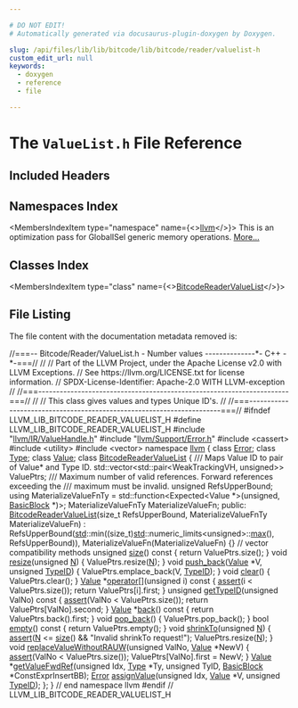 ```yaml
---

# DO NOT EDIT!
# Automatically generated via docusaurus-plugin-doxygen by Doxygen.

slug: /api/files/lib/lib/bitcode/lib/bitcode/reader/valuelist-h
custom_edit_url: null
keywords:
  - doxygen
  - reference
  - file

---
```





# The `ValueList.h` File Reference

<DoxygenPage pluginConfig={pluginConfig}>



## Included Headers

<IncludesList>
<IncludesListItem
  filePath="llvm/IR/ValueHandle.h"
  permalink="/docs/api/files/include/include/llvm/include/llvm/ir/valuehandle-h"
  isLocal="true" />
<IncludesListItem
  filePath="llvm/Support/Error.h"
  permalink="/docs/api/files/include/include/llvm/include/llvm/support/error-h"
  isLocal="true" />
<IncludesListItem
  filePath="cassert"
  permalink=""
  isLocal="false" />
<IncludesListItem
  filePath="utility"
  permalink=""
  isLocal="false" />
<IncludesListItem
  filePath="vector"
  permalink=""
  isLocal="false" />
</IncludesList>

## Namespaces Index

<MembersIndex>

<MembersIndexItem
  type="namespace"
  name={<><a href="/docs/api/namespaces/llvm">llvm</a></>}>
This is an optimization pass for GlobalISel generic memory operations. <a href="/docs/api/namespaces/llvm/#details">More...</a>
</MembersIndexItem>

</MembersIndex>

## Classes Index

<MembersIndex>

<MembersIndexItem
  type="class"
  name={<><a href="/docs/api/classes/llvm/bitcodereadervaluelist">BitcodeReaderValueList</a></>}>
</MembersIndexItem>

</MembersIndex>


## File Listing

The file content with the documentation metadata removed is:

<ProgramListing>

<Link id="l00001" /><CodeLine lineNumber="1"><Highlight kind="comment">//===-- Bitcode/Reader/ValueList.h - Number values --------------&#42;- C++ -&#42;-===//</Highlight><Highlight kind="normal"></Highlight></CodeLine>
<Link id="l00002" /><CodeLine lineNumber="2"><Highlight kind="normal"></Highlight><Highlight kind="comment">//</Highlight><Highlight kind="normal"></Highlight></CodeLine>
<Link id="l00003" /><CodeLine lineNumber="3"><Highlight kind="normal"></Highlight><Highlight kind="comment">// Part of the LLVM Project, under the Apache License v2.0 with LLVM Exceptions.</Highlight><Highlight kind="normal"></Highlight></CodeLine>
<Link id="l00004" /><CodeLine lineNumber="4"><Highlight kind="normal"></Highlight><Highlight kind="comment">// See https://llvm.org/LICENSE.txt for license information.</Highlight><Highlight kind="normal"></Highlight></CodeLine>
<Link id="l00005" /><CodeLine lineNumber="5"><Highlight kind="normal"></Highlight><Highlight kind="comment">// SPDX-License-Identifier: Apache-2.0 WITH LLVM-exception</Highlight><Highlight kind="normal"></Highlight></CodeLine>
<Link id="l00006" /><CodeLine lineNumber="6"><Highlight kind="normal"></Highlight><Highlight kind="comment">//</Highlight><Highlight kind="normal"></Highlight></CodeLine>
<Link id="l00007" /><CodeLine lineNumber="7"><Highlight kind="normal"></Highlight><Highlight kind="comment">//===----------------------------------------------------------------------===//</Highlight><Highlight kind="normal"></Highlight></CodeLine>
<Link id="l00008" /><CodeLine lineNumber="8"><Highlight kind="normal"></Highlight><Highlight kind="comment">//</Highlight><Highlight kind="normal"></Highlight></CodeLine>
<Link id="l00009" /><CodeLine lineNumber="9"><Highlight kind="normal"></Highlight><Highlight kind="comment">// This class gives values and types Unique ID&#39;s.</Highlight><Highlight kind="normal"></Highlight></CodeLine>
<Link id="l00010" /><CodeLine lineNumber="10"><Highlight kind="normal"></Highlight><Highlight kind="comment">//</Highlight><Highlight kind="normal"></Highlight></CodeLine>
<Link id="l00011" /><CodeLine lineNumber="11"><Highlight kind="normal"></Highlight><Highlight kind="comment">//===----------------------------------------------------------------------===//</Highlight><Highlight kind="normal"></Highlight></CodeLine>
<Link id="l00012" /><CodeLine lineNumber="12"><Highlight kind="normal"></Highlight></CodeLine>
<Link id="l00013" /><CodeLine lineNumber="13"><Highlight kind="normal"></Highlight><Highlight kind="preprocessor">#ifndef LLVM&#95;LIB&#95;BITCODE&#95;READER&#95;VALUELIST&#95;H</Highlight><Highlight kind="normal"></Highlight></CodeLine>
<Link id="l00014" /><CodeLine lineNumber="14"><Highlight kind="normal"></Highlight><Highlight kind="preprocessor">#define LLVM&#95;LIB&#95;BITCODE&#95;READER&#95;VALUELIST&#95;H</Highlight><Highlight kind="normal"></Highlight></CodeLine>
<Link id="l00015" /><CodeLine lineNumber="15"><Highlight kind="normal"></Highlight></CodeLine>
<Link id="l00016" /><CodeLine lineNumber="16"><Highlight kind="normal"></Highlight><Highlight kind="preprocessor">#include &quot;<a href="/docs/api/files/include/include/llvm/include/llvm/ir/valuehandle-h">llvm/IR/ValueHandle.h</a>&quot;</Highlight><Highlight kind="normal"></Highlight></CodeLine>
<Link id="l00017" /><CodeLine lineNumber="17"><Highlight kind="normal"></Highlight><Highlight kind="preprocessor">#include &quot;<a href="/docs/api/files/include/include/llvm/include/llvm/support/error-h">llvm/Support/Error.h</a>&quot;</Highlight><Highlight kind="normal"></Highlight></CodeLine>
<Link id="l00018" /><CodeLine lineNumber="18"><Highlight kind="normal"></Highlight><Highlight kind="preprocessor">#include &lt;cassert&gt;</Highlight><Highlight kind="normal"></Highlight></CodeLine>
<Link id="l00019" /><CodeLine lineNumber="19"><Highlight kind="normal"></Highlight><Highlight kind="preprocessor">#include &lt;utility&gt;</Highlight><Highlight kind="normal"></Highlight></CodeLine>
<Link id="l00020" /><CodeLine lineNumber="20"><Highlight kind="normal"></Highlight><Highlight kind="preprocessor">#include &lt;vector&gt;</Highlight><Highlight kind="normal"></Highlight></CodeLine>
<Link id="l00021" /><CodeLine lineNumber="21"><Highlight kind="normal"></Highlight></CodeLine>
<Link id="l00022" /><CodeLine lineNumber="22"><Highlight kind="normal"></Highlight><Highlight kind="keyword">namespace </Highlight><Highlight kind="normal"><a href="/docs/api/namespaces/llvm">llvm</a> &#123;</Highlight></CodeLine>
<Link id="l00023" /><CodeLine lineNumber="23"><Highlight kind="normal"></Highlight></CodeLine>
<Link id="l00024" /><CodeLine lineNumber="24"><Highlight kind="normal"></Highlight><Highlight kind="keyword">class </Highlight><Highlight kind="normal"><a href="/docs/api/classes/llvm/error">Error</a>;</Highlight></CodeLine>
<Link id="l00025" /><CodeLine lineNumber="25"><Highlight kind="normal"></Highlight><Highlight kind="keyword">class </Highlight><Highlight kind="normal"><a href="/docs/api/classes/llvm/type">Type</a>;</Highlight></CodeLine>
<Link id="l00026" /><CodeLine lineNumber="26"><Highlight kind="normal"></Highlight><Highlight kind="keyword">class </Highlight><Highlight kind="normal"><a href="/docs/api/classes/llvm/value">Value</a>;</Highlight></CodeLine>
<Link id="l00027" /><CodeLine lineNumber="27"><Highlight kind="normal"></Highlight></CodeLine>
<Link id="l00028" /><CodeLine lineNumber="28" lineLink="/docs/api/classes/llvm/bitcodereadervaluelist"><Highlight kind="normal"></Highlight><Highlight kind="keyword">class </Highlight><Highlight kind="normal"><a href="/docs/api/classes/llvm/bitcodereadervaluelist/#a03a4f864102dad9f33a57c6fdaca196d">BitcodeReaderValueList</a> &#123;</Highlight><Highlight kind="comment"></Highlight></CodeLine>
<Link id="l00029" /><CodeLine lineNumber="29"><Highlight kind="comment">  /// Maps Value ID to pair of Value&#42; and Type ID.</Highlight><Highlight kind="normal"></Highlight></CodeLine>
<Link id="l00030" /><CodeLine lineNumber="30"><Highlight kind="normal">  std::vector&lt;std::pair&lt;WeakTrackingVH, unsigned&gt;&gt; ValuePtrs;</Highlight></CodeLine>
<Link id="l00031" /><CodeLine lineNumber="31"><Highlight kind="normal"></Highlight><Highlight kind="comment"></Highlight></CodeLine>
<Link id="l00032" /><CodeLine lineNumber="32"><Highlight kind="comment">  /// Maximum number of valid references. Forward references exceeding the</Highlight></CodeLine>
<Link id="l00033" /><CodeLine lineNumber="33"><Highlight kind="comment">  /// maximum must be invalid.</Highlight><Highlight kind="normal"></Highlight></CodeLine>
<Link id="l00034" /><CodeLine lineNumber="34"><Highlight kind="normal">  </Highlight><Highlight kind="keywordtype">unsigned</Highlight><Highlight kind="normal"> RefsUpperBound;</Highlight></CodeLine>
<Link id="l00035" /><CodeLine lineNumber="35"><Highlight kind="normal"></Highlight></CodeLine>
<Link id="l00036" /><CodeLine lineNumber="36"><Highlight kind="normal">  </Highlight><Highlight kind="keyword">using </Highlight><Highlight kind="normal">MaterializeValueFnTy =</Highlight></CodeLine>
<Link id="l00037" /><CodeLine lineNumber="37"><Highlight kind="normal">      std::function&lt;Expected&lt;Value &#42;&gt;(</Highlight><Highlight kind="keywordtype">unsigned</Highlight><Highlight kind="normal">, <a href="/docs/api/classes/llvm/basicblock">BasicBlock</a> &#42;)&gt;;</Highlight></CodeLine>
<Link id="l00038" /><CodeLine lineNumber="38"><Highlight kind="normal">  MaterializeValueFnTy MaterializeValueFn;</Highlight></CodeLine>
<Link id="l00039" /><CodeLine lineNumber="39"><Highlight kind="normal"></Highlight></CodeLine>
<Link id="l00040" /><CodeLine lineNumber="40"><Highlight kind="normal"></Highlight><Highlight kind="keyword">public</Highlight><Highlight kind="normal">:</Highlight></CodeLine>
<Link id="l00041" /><CodeLine lineNumber="41" lineLink="/docs/api/classes/llvm/bitcodereadervaluelist/#a03a4f864102dad9f33a57c6fdaca196d"><Highlight kind="normal">  <a href="/docs/api/classes/llvm/bitcodereadervaluelist/#a03a4f864102dad9f33a57c6fdaca196d">BitcodeReaderValueList</a>(</Highlight><Highlight kind="keywordtype">size&#95;t</Highlight><Highlight kind="normal"> RefsUpperBound,</Highlight></CodeLine>
<Link id="l00042" /><CodeLine lineNumber="42"><Highlight kind="normal">                         MaterializeValueFnTy MaterializeValueFn)</Highlight></CodeLine>
<Link id="l00043" /><CodeLine lineNumber="43"><Highlight kind="normal">      : RefsUpperBound(<a href="/docs/api/namespaces/std">std</a>::min((size&#95;t)<a href="/docs/api/namespaces/std">std</a>::numeric&#95;limits&lt;unsigned&gt;::<a href="/docs/api/namespaces/llvm/#a003389e30c9b0ec678f95bad1f3dbc4a">max</a>(),</Highlight></CodeLine>
<Link id="l00044" /><CodeLine lineNumber="44"><Highlight kind="normal">                                RefsUpperBound)),</Highlight></CodeLine>
<Link id="l00045" /><CodeLine lineNumber="45"><Highlight kind="normal">        MaterializeValueFn(MaterializeValueFn) &#123;&#125;</Highlight></CodeLine>
<Link id="l00046" /><CodeLine lineNumber="46"><Highlight kind="normal"></Highlight></CodeLine>
<Link id="l00047" /><CodeLine lineNumber="47"><Highlight kind="normal">  </Highlight><Highlight kind="comment">// vector compatibility methods</Highlight><Highlight kind="normal"></Highlight></CodeLine>
<Link id="l00048" /><CodeLine lineNumber="48" lineLink="/docs/api/classes/llvm/bitcodereadervaluelist/#afd873fe07b36995d6a697280ccd585f4"><Highlight kind="normal">  </Highlight><Highlight kind="keywordtype">unsigned</Highlight><Highlight kind="normal"> <a href="/docs/api/classes/llvm/bitcodereadervaluelist/#afd873fe07b36995d6a697280ccd585f4">size</a>()</Highlight><Highlight kind="keyword"> const </Highlight><Highlight kind="normal">&#123; </Highlight><Highlight kind="keywordflow">return</Highlight><Highlight kind="normal"> ValuePtrs.size(); &#125;</Highlight></CodeLine>
<Link id="l00049" /><CodeLine lineNumber="49" lineLink="/docs/api/classes/llvm/bitcodereadervaluelist/#a4a6b947102b7ca6325cdc32aa028505e"><Highlight kind="normal">  </Highlight><Highlight kind="keywordtype">void</Highlight><Highlight kind="normal"> <a href="/docs/api/classes/llvm/bitcodereadervaluelist/#a4a6b947102b7ca6325cdc32aa028505e">resize</a>(</Highlight><Highlight kind="keywordtype">unsigned</Highlight><Highlight kind="normal"> <a href="/docs/api/files/lib/lib/support/regcomp-c/#a0240ac851181b84ac374872dc5434ee4">N</a>) &#123;</Highlight></CodeLine>
<Link id="l00050" /><CodeLine lineNumber="50"><Highlight kind="normal">    ValuePtrs.resize(<a href="/docs/api/files/lib/lib/support/regcomp-c/#a0240ac851181b84ac374872dc5434ee4">N</a>);</Highlight></CodeLine>
<Link id="l00051" /><CodeLine lineNumber="51"><Highlight kind="normal">  &#125;</Highlight></CodeLine>
<Link id="l00052" /><CodeLine lineNumber="52" lineLink="/docs/api/classes/llvm/bitcodereadervaluelist/#a743c8776077cd26ea0318d5745fa2c76"><Highlight kind="normal">  </Highlight><Highlight kind="keywordtype">void</Highlight><Highlight kind="normal"> <a href="/docs/api/classes/llvm/bitcodereadervaluelist/#a743c8776077cd26ea0318d5745fa2c76">push&#95;back</a>(<a href="/docs/api/classes/llvm/value">Value</a> &#42;V, </Highlight><Highlight kind="keywordtype">unsigned</Highlight><Highlight kind="normal"> <a href="/docs/api/files/lib/lib/target/lib/target/mips/mips16hardfloat-cpp/#a80cca3528193bd0d53e43a6d030f0ea0">TypeID</a>) &#123;</Highlight></CodeLine>
<Link id="l00053" /><CodeLine lineNumber="53"><Highlight kind="normal">    ValuePtrs.emplace&#95;back(V, <a href="/docs/api/files/lib/lib/target/lib/target/mips/mips16hardfloat-cpp/#a80cca3528193bd0d53e43a6d030f0ea0">TypeID</a>);</Highlight></CodeLine>
<Link id="l00054" /><CodeLine lineNumber="54"><Highlight kind="normal">  &#125;</Highlight></CodeLine>
<Link id="l00055" /><CodeLine lineNumber="55"><Highlight kind="normal"></Highlight></CodeLine>
<Link id="l00056" /><CodeLine lineNumber="56" lineLink="/docs/api/classes/llvm/bitcodereadervaluelist/#a78085b7374b1c5f3d548fc6837c49b9a"><Highlight kind="normal">  </Highlight><Highlight kind="keywordtype">void</Highlight><Highlight kind="normal"> <a href="/docs/api/classes/llvm/bitcodereadervaluelist/#a78085b7374b1c5f3d548fc6837c49b9a">clear</a>() &#123;</Highlight></CodeLine>
<Link id="l00057" /><CodeLine lineNumber="57"><Highlight kind="normal">    ValuePtrs.clear();</Highlight></CodeLine>
<Link id="l00058" /><CodeLine lineNumber="58"><Highlight kind="normal">  &#125;</Highlight></CodeLine>
<Link id="l00059" /><CodeLine lineNumber="59"><Highlight kind="normal"></Highlight></CodeLine>
<Link id="l00060" /><CodeLine lineNumber="60" lineLink="/docs/api/classes/llvm/bitcodereadervaluelist/#a6ac7213348c4eecac7e98a278b08f53b"><Highlight kind="normal">  <a href="/docs/api/classes/llvm/value">Value</a> &#42;<a href="/docs/api/classes/llvm/bitcodereadervaluelist/#a6ac7213348c4eecac7e98a278b08f53b">operator&#91;&#93;</a>(</Highlight><Highlight kind="keywordtype">unsigned</Highlight><Highlight kind="normal"> i)</Highlight><Highlight kind="keyword"> const </Highlight><Highlight kind="normal">&#123;</Highlight></CodeLine>
<Link id="l00061" /><CodeLine lineNumber="61"><Highlight kind="normal">    <a href="/docs/api/files/lib/lib/target/lib/target/amdgpu/silowercontrolflow-cpp/#a4868c5d81c5ccc98c47aeab6244346a0">assert</a>(i &lt; ValuePtrs.size());</Highlight></CodeLine>
<Link id="l00062" /><CodeLine lineNumber="62"><Highlight kind="normal">    </Highlight><Highlight kind="keywordflow">return</Highlight><Highlight kind="normal"> ValuePtrs&#91;i&#93;.first;</Highlight></CodeLine>
<Link id="l00063" /><CodeLine lineNumber="63"><Highlight kind="normal">  &#125;</Highlight></CodeLine>
<Link id="l00064" /><CodeLine lineNumber="64"><Highlight kind="normal"></Highlight></CodeLine>
<Link id="l00065" /><CodeLine lineNumber="65" lineLink="/docs/api/classes/llvm/bitcodereadervaluelist/#af17f4436606c059df37a79aff1b65b9d"><Highlight kind="normal">  </Highlight><Highlight kind="keywordtype">unsigned</Highlight><Highlight kind="normal"> <a href="/docs/api/classes/llvm/bitcodereadervaluelist/#af17f4436606c059df37a79aff1b65b9d">getTypeID</a>(</Highlight><Highlight kind="keywordtype">unsigned</Highlight><Highlight kind="normal"> ValNo)</Highlight><Highlight kind="keyword"> const </Highlight><Highlight kind="normal">&#123;</Highlight></CodeLine>
<Link id="l00066" /><CodeLine lineNumber="66"><Highlight kind="normal">    <a href="/docs/api/files/lib/lib/target/lib/target/amdgpu/silowercontrolflow-cpp/#a4868c5d81c5ccc98c47aeab6244346a0">assert</a>(ValNo &lt; ValuePtrs.size());</Highlight></CodeLine>
<Link id="l00067" /><CodeLine lineNumber="67"><Highlight kind="normal">    </Highlight><Highlight kind="keywordflow">return</Highlight><Highlight kind="normal"> ValuePtrs&#91;ValNo&#93;.second;</Highlight></CodeLine>
<Link id="l00068" /><CodeLine lineNumber="68"><Highlight kind="normal">  &#125;</Highlight></CodeLine>
<Link id="l00069" /><CodeLine lineNumber="69"><Highlight kind="normal"></Highlight></CodeLine>
<Link id="l00070" /><CodeLine lineNumber="70" lineLink="/docs/api/classes/llvm/bitcodereadervaluelist/#a777192e4402e9223d1dc25182f9d41b0"><Highlight kind="normal">  <a href="/docs/api/classes/llvm/value">Value</a> &#42;<a href="/docs/api/classes/llvm/bitcodereadervaluelist/#a777192e4402e9223d1dc25182f9d41b0">back</a>()</Highlight><Highlight kind="keyword"> const </Highlight><Highlight kind="normal">&#123; </Highlight><Highlight kind="keywordflow">return</Highlight><Highlight kind="normal"> ValuePtrs.back().first; &#125;</Highlight></CodeLine>
<Link id="l00071" /><CodeLine lineNumber="71" lineLink="/docs/api/classes/llvm/bitcodereadervaluelist/#acbe5c1076d1b5bfc9402c919ff06bb01"><Highlight kind="normal">  </Highlight><Highlight kind="keywordtype">void</Highlight><Highlight kind="normal"> <a href="/docs/api/classes/llvm/bitcodereadervaluelist/#acbe5c1076d1b5bfc9402c919ff06bb01">pop&#95;back</a>() &#123;</Highlight></CodeLine>
<Link id="l00072" /><CodeLine lineNumber="72"><Highlight kind="normal">    ValuePtrs.pop&#95;back();</Highlight></CodeLine>
<Link id="l00073" /><CodeLine lineNumber="73"><Highlight kind="normal">  &#125;</Highlight></CodeLine>
<Link id="l00074" /><CodeLine lineNumber="74" lineLink="/docs/api/classes/llvm/bitcodereadervaluelist/#ad0df4bb6ee9c6084d3585aa908f80865"><Highlight kind="normal">  </Highlight><Highlight kind="keywordtype">bool</Highlight><Highlight kind="normal"> <a href="/docs/api/classes/llvm/bitcodereadervaluelist/#ad0df4bb6ee9c6084d3585aa908f80865">empty</a>()</Highlight><Highlight kind="keyword"> const </Highlight><Highlight kind="normal">&#123; </Highlight><Highlight kind="keywordflow">return</Highlight><Highlight kind="normal"> ValuePtrs.empty(); &#125;</Highlight></CodeLine>
<Link id="l00075" /><CodeLine lineNumber="75"><Highlight kind="normal"></Highlight></CodeLine>
<Link id="l00076" /><CodeLine lineNumber="76" lineLink="/docs/api/classes/llvm/bitcodereadervaluelist/#ac5467d51cfd26f6bfc693125affb3ee1"><Highlight kind="normal">  </Highlight><Highlight kind="keywordtype">void</Highlight><Highlight kind="normal"> <a href="/docs/api/classes/llvm/bitcodereadervaluelist/#ac5467d51cfd26f6bfc693125affb3ee1">shrinkTo</a>(</Highlight><Highlight kind="keywordtype">unsigned</Highlight><Highlight kind="normal"> <a href="/docs/api/files/lib/lib/support/regcomp-c/#a0240ac851181b84ac374872dc5434ee4">N</a>) &#123;</Highlight></CodeLine>
<Link id="l00077" /><CodeLine lineNumber="77"><Highlight kind="normal">    <a href="/docs/api/files/lib/lib/target/lib/target/amdgpu/silowercontrolflow-cpp/#a4868c5d81c5ccc98c47aeab6244346a0">assert</a>(<a href="/docs/api/files/lib/lib/support/regcomp-c/#a0240ac851181b84ac374872dc5434ee4">N</a> &lt;= <a href="/docs/api/classes/llvm/bitcodereadervaluelist/#afd873fe07b36995d6a697280ccd585f4">size</a>() &amp;&amp; </Highlight><Highlight kind="stringliteral">&quot;Invalid shrinkTo request!&quot;</Highlight><Highlight kind="normal">);</Highlight></CodeLine>
<Link id="l00078" /><CodeLine lineNumber="78"><Highlight kind="normal">    ValuePtrs.resize(<a href="/docs/api/files/lib/lib/support/regcomp-c/#a0240ac851181b84ac374872dc5434ee4">N</a>);</Highlight></CodeLine>
<Link id="l00079" /><CodeLine lineNumber="79"><Highlight kind="normal">  &#125;</Highlight></CodeLine>
<Link id="l00080" /><CodeLine lineNumber="80"><Highlight kind="normal"></Highlight></CodeLine>
<Link id="l00081" /><CodeLine lineNumber="81" lineLink="/docs/api/classes/llvm/bitcodereadervaluelist/#a7980a96c9032b202511a2af6699894c7"><Highlight kind="normal">  </Highlight><Highlight kind="keywordtype">void</Highlight><Highlight kind="normal"> <a href="/docs/api/classes/llvm/bitcodereadervaluelist/#a7980a96c9032b202511a2af6699894c7">replaceValueWithoutRAUW</a>(</Highlight><Highlight kind="keywordtype">unsigned</Highlight><Highlight kind="normal"> ValNo, <a href="/docs/api/classes/llvm/value">Value</a> &#42;NewV) &#123;</Highlight></CodeLine>
<Link id="l00082" /><CodeLine lineNumber="82"><Highlight kind="normal">    <a href="/docs/api/files/lib/lib/target/lib/target/amdgpu/silowercontrolflow-cpp/#a4868c5d81c5ccc98c47aeab6244346a0">assert</a>(ValNo &lt; ValuePtrs.size());</Highlight></CodeLine>
<Link id="l00083" /><CodeLine lineNumber="83"><Highlight kind="normal">    ValuePtrs&#91;ValNo&#93;.first = NewV;</Highlight></CodeLine>
<Link id="l00084" /><CodeLine lineNumber="84"><Highlight kind="normal">  &#125;</Highlight></CodeLine>
<Link id="l00085" /><CodeLine lineNumber="85"><Highlight kind="normal"></Highlight></CodeLine>
<Link id="l00086" /><CodeLine lineNumber="86"><Highlight kind="normal">  <a href="/docs/api/classes/llvm/value">Value</a> &#42;<a href="/docs/api/classes/llvm/bitcodereadervaluelist/#a46a07cf7b40536441b20f82ebf099e2f">getValueFwdRef</a>(</Highlight><Highlight kind="keywordtype">unsigned</Highlight><Highlight kind="normal"> Idx, <a href="/docs/api/classes/llvm/type">Type</a> &#42;Ty, </Highlight><Highlight kind="keywordtype">unsigned</Highlight><Highlight kind="normal"> TyID,</Highlight></CodeLine>
<Link id="l00087" /><CodeLine lineNumber="87"><Highlight kind="normal">                        <a href="/docs/api/classes/llvm/basicblock">BasicBlock</a> &#42;ConstExprInsertBB);</Highlight></CodeLine>
<Link id="l00088" /><CodeLine lineNumber="88"><Highlight kind="normal"></Highlight></CodeLine>
<Link id="l00089" /><CodeLine lineNumber="89"><Highlight kind="normal">  <a href="/docs/api/classes/llvm/error">Error</a> <a href="/docs/api/classes/llvm/bitcodereadervaluelist/#aab54c009e65d26aaa3160eaa876c94e2">assignValue</a>(</Highlight><Highlight kind="keywordtype">unsigned</Highlight><Highlight kind="normal"> Idx, <a href="/docs/api/classes/llvm/value">Value</a> &#42;V, </Highlight><Highlight kind="keywordtype">unsigned</Highlight><Highlight kind="normal"> <a href="/docs/api/files/lib/lib/target/lib/target/mips/mips16hardfloat-cpp/#a80cca3528193bd0d53e43a6d030f0ea0">TypeID</a>);</Highlight></CodeLine>
<Link id="l00090" /><CodeLine lineNumber="90"><Highlight kind="normal">&#125;;</Highlight></CodeLine>
<Link id="l00091" /><CodeLine lineNumber="91"><Highlight kind="normal"></Highlight></CodeLine>
<Link id="l00092" /><CodeLine lineNumber="92"><Highlight kind="normal">&#125; </Highlight><Highlight kind="comment">// end namespace llvm</Highlight><Highlight kind="normal"></Highlight></CodeLine>
<Link id="l00093" /><CodeLine lineNumber="93"><Highlight kind="normal"></Highlight></CodeLine>
<Link id="l00094" /><CodeLine lineNumber="94"><Highlight kind="normal"></Highlight><Highlight kind="preprocessor">#endif </Highlight><Highlight kind="comment">// LLVM&#95;LIB&#95;BITCODE&#95;READER&#95;VALUELIST&#95;H</Highlight><Highlight kind="normal"></Highlight></CodeLine>

</ProgramListing>

</DoxygenPage>
